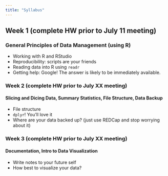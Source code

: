 ```yaml
---
title: "Syllabus"
---
```


## Week 1 (complete HW prior to July 11 meeting)

### General Principles of Data Management (using R)

- Working with R and RStudio
- Reproducibility: scripts are your friends
- Reading data into R using `readr`
- Getting help: Google! The answer is likely to be immediately available.

### Week 2 (complete HW prior to July XX meeting)

#### Slicing and Dicing Data, Summary Statistics, File Structure, Data Backup

- File structure
- `dplyr`! You'll love it
- Where are your data backed up? (just use REDCap and stop worrying about it)


### Week 3 (complete HW prior to July XX meeting)

#### Documentation, Intro to Data Visualization

- Write notes to your future self
- How best to visualize your data?




